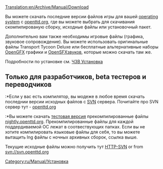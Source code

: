 [[Translation:en/Archive/Manual/Download]]
{{ru/Перевод|en/Archive/Manual/Download|90}}

{{ru/Manual/Оглавление}}

Вы можете скачать последние версии файлов игры для вашей [[ru/Archive/Compilation and Ports/Операционная система|operating system]] с [http://www.openttd.org/download-stable openttd.org], где вы можете выбрать для скачивания скомпилированую сборку, исходные файлы или установочный пакет. 

Дополнительно вам также необходимы игровые файлы (графика, звуковое сопровождение). Вы можете использовать оригинальные файлы Transport Tycoon Deluxe или бесплатные альтернативные наборы [[ru/Archive/Community/OpenGFX Прочти меня|OpenGFX]] графики и [[ru/Эффектов|OpenSFX]]звуков, которые можно скачать там же.

Подробности по установке см. [[ru/Archive/Manual/ЧЗВ Установка|ЧЗВ Установка]]


== Только для разработчиков, beta тестеров и переводчиков ==

:*Если у вас есть компилятор, вы модеже в любое время скачать последнии версии исходных файлов с [[ru/Development/Часто задаваемые вопросы разработчика|SVN]] сервера. Почитайте про SVN сервер тут - [http://www.openttd.org/development openttd.org]

:*Вы можете скачать [[ru/Archive/Community/ЧЗВ выпуски OpenTTD|тестовая версия]] прекомпилированные файлы [http://nightly.openttd.org/ nightly.openttd.org].  Прекомпилированные файлы для каждой поддердиваемой ОС лежат в соотвествующих папках.
Если вы не хотите компилировать языковые файлы для себя, то вы можете вытащить lng файлы с ночных архивных сборок, ссылка выше.



Текущие исходные файлы можно получить тут [http://svn.openttd.org HTTP-SVN] or from svn://svn.openttd.org

[[Category:ru/Manual/Установка]]